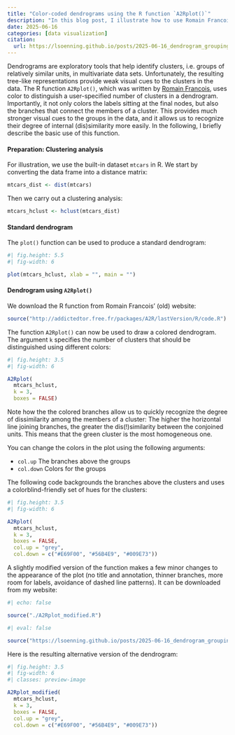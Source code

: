 ```yaml
---
title: "Color-coded dendrograms using the R function `A2Rplot()`"
description: "In this blog post, I illustrate how to use Romain Francois' R function `A2Rplot()` to draw dendrograms with visually distinct clusters."
date: 2025-06-16
categories: [data visualization]
citation: 
  url: https://lsoenning.github.io/posts/2025-06-16_dendrogram_grouping_cues/
---
```


Dendrograms are exploratory tools that help identify clusters, i.e. groups of relatively similar units, in multivariate data sets. Unfortunately, the resulting tree-like representations provide weak visual cues to the clusters in the data. The R function `A2Rplot()`, which was written by [Romain Francois](https://github.com/romainfrancois), uses color to distinguish a user-specified number of clusters in a dendrogram. Importantly, it not only colors the labels sitting at the final nodes, but also the branches that connect the members of a cluster. This provides much stronger visual cues to the groups in the data, and it allows us to recognize their degree of internal (dis)similarity more easily. In the following, I briefly describe the basic use of this function.


#### Preparation: Clustering analysis

For illustration, we use the built-in dataset `mtcars` in R. We start by converting the data frame into a distance matrix:

```r
mtcars_dist <- dist(mtcars)
```

Then we carry out a clustering analysis:

```r
mtcars_hclust <- hclust(mtcars_dist)
```


#### Standard dendrogram

The `plot()` function can be used to produce a standard dendrogram:

```r
#| fig.height: 5.5
#| fig-width: 6

plot(mtcars_hclust, xlab = "", main = "")
```

#### Dendrogram using `A2Rplot()`

We download the R function from Romain Francois' (old) website:

```r
source("http://addictedtor.free.fr/packages/A2R/lastVersion/R/code.R")
```

The function `A2Rplot()` can now be used to draw a colored dendrogram. The argument `k` specifies the number of clusters that should be distinguished using different colors:

```r
#| fig.height: 3.5
#| fig-width: 6

A2Rplot(
  mtcars_hclust, 
  k = 3, 
  boxes = FALSE)
```

Note how the the colored branches allow us to quickly recognize the degree of dissimilarity among the members of a cluster: The higher the horizontal line joining branches, the greater the dis(!)similarity between the conjoined units. This means that the green cluster is the most homogeneous one. 

You can change the colors in the plot using the following arguments:

- `col.up` The branches above the groups
- `col.down` Colors for the groups

The following code backgrounds the branches above the clusters and uses a colorblind-friendly set of hues for the clusters:

```r
#| fig.height: 3.5
#| fig-width: 6

A2Rplot(
  mtcars_hclust, 
  k = 3, 
  boxes = FALSE,
  col.up = "grey", 
  col.down = c("#E69F00", "#56B4E9", "#009E73"))
```


A slightly modified version of the function makes a few minor changes to the appearance of the plot (no title and annotation, thinner branches, more room for labels, avoidance of dashed line patterns). It can be downloaded from my website: 


```r
#| echo: false

source("./A2Rplot_modified.R")
```


```r
#| eval: false

source("https://lsoenning.github.io/posts/2025-06-16_dendrogram_grouping_cues/A2Rplot_modified.R")

```

Here is the resulting alternative version of the dendrogram: 

```r
#| fig.height: 3.5
#| fig-width: 6
#| classes: preview-image

A2Rplot_modified(
  mtcars_hclust, 
  k = 3, 
  boxes = FALSE,
  col.up = "grey", 
  col.down = c("#E69F00", "#56B4E9", "#009E73"))
```


